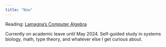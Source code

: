 ```yaml
---
title: "Now"
---
```


Reading: [Lamagna's Computer Algebra](/notes/lamagna_CAS.html)

Currently on academic leave until May 2024. Self-guided study in systems biology, math, type theory, and whatever else I get curious about. 


